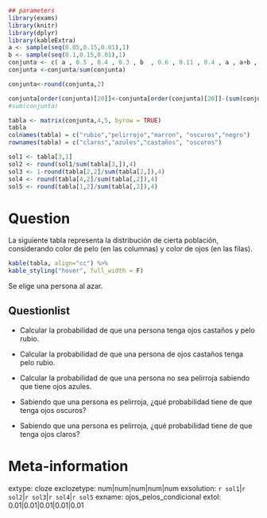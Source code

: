 ```r
## parameters
library(exams)
library(knitr)
library(dplyr)
library(kableExtra)
a <- sample(seq(0.05,0.15,0.01),1)
b <- sample(seq(0.1,0.15,0.01),1)
conjunta <- c( a , 0.5 , 0.4 , 0.3 , b  , 0.6 , 0.11 , 0.4 , a , a+b , 0.6 , 2*a+b , 0.6 , 0.7 , a+2*b  , 0.2 , 0.1 , 0.6 , 0.13 , 0.3	)
conjunta <-conjunta/sum(conjunta)

conjunta<-round(conjunta,2)

conjunta[order(conjunta)[20]]<-conjunta[order(conjunta)[20]]-(sum(conjunta)-1)
#sum(conjunta)

tabla <- matrix(conjunta,4,5, byrow = TRUE)
tabla
colnames(tabla) = c("rubio","pelirrojo","marron", "oscuros","negro")
rownames(tabla) = c("claros","azules","castaños", "oscuros")

sol1 <- tabla[3,1]
sol2 <- round(sol1/sum(tabla[3,]),4)
sol3 <- 1-round(tabla[2,2]/sum(tabla[2,]),4)
sol4 <- round(tabla[4,2]/sum(tabla[,2]),4)
sol5 <- round(tabla[1,2]/sum(tabla[,2]),4)
```
    
Question
========
La siguiente tabla representa la distribución de cierta población, considerando color de pelo (en las columnas) y color de ojos (en las filas).


``` r
kable(tabla, align="cc") %>%
kable_styling("hover", full_width = F)
```


Se elige una persona al azar. 

Questionlist
----------

* Calcular la probabilidad de que una persona tenga  ojos castaños y  pelo rubio.
	
* Calcular la probabilidad de que una persona de ojos castaños tenga pelo rubio.

* Calcular la probabilidad de que una persona no sea pelirroja sabiendo que tiene ojos azules.
	
* Sabiendo que una persona es pelirroja, ¿qué probabilidad tiene de que tenga ojos oscuros? 

* Sabiendo que una persona es pelirroja, ¿qué probabilidad tiene de que tenga ojos claros?

Meta-information
============
extype: cloze
exclozetype: num|num|num|num|num
exsolution: `r sol1`|`r sol2`|`r sol3`|`r sol4`|`r sol5`
exname: ojos_pelos_condicional
extol: 0.01|0.01|0.01|0.01|0.01
  
